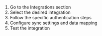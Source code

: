 1. Go to the Integrations section
2. Select the desired integration
3. Follow the specific authentication steps
4. Configure sync settings and data mapping
5. Test the integration